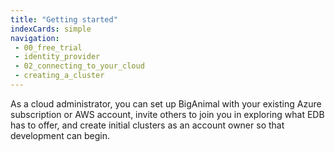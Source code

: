 ```yaml
---
title: "Getting started"
indexCards: simple
navigation:
 - 00_free_trial
 - identity_provider
 - 02_connecting_to_your_cloud
 - creating_a_cluster
---
```


As a cloud administrator, you can set up BigAnimal with your existing Azure subscription or AWS account, invite others to join you in exploring what EDB has to offer, and create initial clusters as an account owner so that development can begin. 
